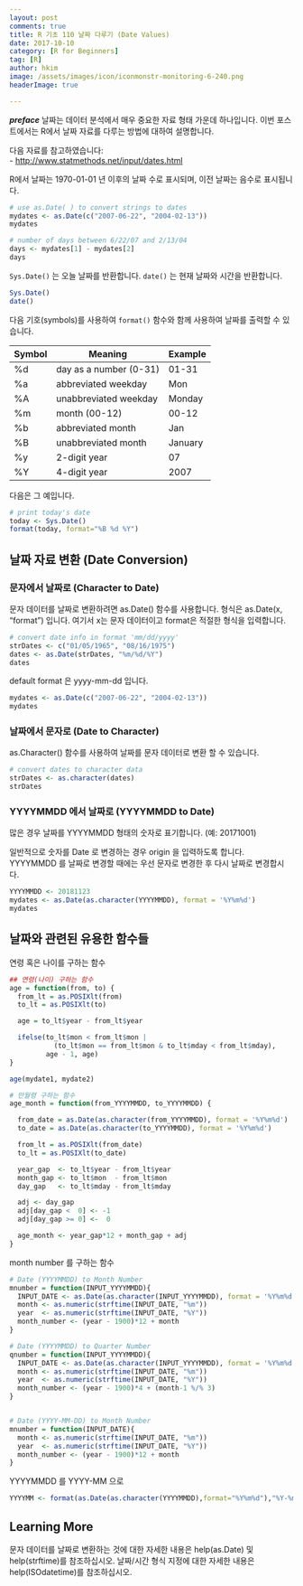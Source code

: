 ```yaml
---
layout: post  
comments: true  
title: R 기초 110 날짜 다루기 (Date Values)  
date: 2017-10-10  
category: [R for Beginners]  
tag: [R]  
author: hkim  
image: /assets/images/icon/iconmonstr-monitoring-6-240.png
headerImage: true

---
```


***preface*** 날짜는 데이터 분석에서 매우 중요한 자료 형태 가운데 하나입니다. 이번 포스트에서는 R에서 날짜 자료를 다루는 방법에 대하여 설명합니다.

다음 자료를 참고하였습니다:  
- [http://www.statmethods.net/input/dates.html](http://www.statmethods.net/input/dates.html)

R에서 날짜는 1970-01-01 년 이후의 날짜 수로 표시되며, 이전 날짜는 음수로 표시됩니다.

```r
# use as.Date( ) to convert strings to dates
mydates <- as.Date(c("2007-06-22", "2004-02-13"))
mydates
```

```r
# number of days between 6/22/07 and 2/13/04
days <- mydates[1] - mydates[2]
days
```

`Sys.Date()` 는 오늘 날짜를 반환합니다.
`date()` 는 현재 날짜와 시간을 반환합니다.

```r
Sys.Date()
date()
```

다음 기호(symbols)를 사용하여 `format()` 함수와 함께 사용하여 날짜를 출력할 수 있습니다.


Symbol | Meaning                | Example
-------|------------------------|-------------
%d     | day as a number (0-31) | 01-31
%a     | abbreviated weekday    | Mon
%A     | unabbreviated weekday  | Monday
%m     | month (00-12)          | 00-12
%b     | abbreviated month      | Jan
%B     | unabbreviated month    | January
%y     | 2-digit year           | 07
%Y     | 4-digit year           | 2007

다음은 그 예입니다.

```r
# print today's date
today <- Sys.Date()
format(today, format="%B %d %Y")
```

## 날짜 자료 변환 (Date Conversion)

### 문자에서 날짜로 (Character to Date)

문자 데이터를 날짜로 변환하려면 as.Date() 함수를 사용합니다. 형식은 as.Date(x, "format") 입니다. 여기서 x는 문자 데이터이고 format은 적절한 형식을 입력합니다.

```r
# convert date info in format 'mm/dd/yyyy'
strDates <- c("01/05/1965", "08/16/1975")
dates <- as.Date(strDates, "%m/%d/%Y")
dates
```

default format 은 yyyy-mm-dd 입니다.

```r
mydates <- as.Date(c("2007-06-22", "2004-02-13"))
mydates
```

### 날짜에서 문자로 (Date to Character)

as.Character() 함수를 사용하여 날짜를 문자 데이터로 변환 할 수 있습니다.

```r
# convert dates to character data
strDates <- as.character(dates)
strDates
```

### YYYYMMDD 에서 날짜로 (YYYYMMDD to Date)

많은 경우 날짜를 YYYYMMDD 형태의 숫자로 표기합니다. (예: 20171001)

일반적으로 숫자를 Date 로 변경하는 경우 origin 을 입력하도록 합니다. YYYYMMDD 를 날짜로 변경할 때에는 우선 문자로 변경한 후 다시 날짜로 변경합시다.

```r
YYYYMMDD <- 20181123
mydates <- as.Date(as.character(YYYYMMDD), format = '%Y%m%d')
mydates
```

## 날짜와 관련된 유용한 함수들

연령 혹은 나이를 구하는 함수

```r
## 연령(나이) 구하는 함수
age = function(from, to) {
  from_lt = as.POSIXlt(from)
  to_lt = as.POSIXlt(to)

  age = to_lt$year - from_lt$year

  ifelse(to_lt$mon < from_lt$mon |
           (to_lt$mon == from_lt$mon & to_lt$mday < from_lt$mday),
         age - 1, age)
}

age(mydate1, mydate2)
```


```r
# 만월령 구하는 함수
age_month = function(from_YYYYMMDD, to_YYYYMMDD) {

  from_date = as.Date(as.character(from_YYYYMMDD), format = '%Y%m%d')
  to_date = as.Date(as.character(to_YYYYMMDD), format = '%Y%m%d')

  from_lt = as.POSIXlt(from_date)
  to_lt = as.POSIXlt(to_date)

  year_gap  <- to_lt$year - from_lt$year
  month_gap <- to_lt$mon  - from_lt$mon
  day_gap   <- to_lt$mday - from_lt$mday

  adj <- day_gap
  adj[day_gap <  0] <- -1
  adj[day_gap >= 0] <-  0

  age_month <- year_gap*12 + month_gap + adj
}

```

month number 를 구하는 함수
```r
# Date (YYYYMMDD) to Month Number
mnumber = function(INPUT_YYYYMMDD){
  INPUT_DATE <- as.Date(as.character(INPUT_YYYYMMDD), format = '%Y%m%d')
  month <- as.numeric(strftime(INPUT_DATE, "%m"))
  year  <- as.numeric(strftime(INPUT_DATE, "%Y"))
  month_number <- (year - 1900)*12 + month
}

# Date (YYYYMMDD) to Quarter Number
qnumber = function(INPUT_YYYYMMDD){
  INPUT_DATE <- as.Date(as.character(INPUT_YYYYMMDD), format = '%Y%m%d')
  month <- as.numeric(strftime(INPUT_DATE, "%m"))
  year  <- as.numeric(strftime(INPUT_DATE, "%Y"))
  month_number <- (year - 1900)*4 + (month-1 %/% 3)
}


# Date (YYYY-MM-DD) to Month Number
mnumber = function(INPUT_DATE){
  month <- as.numeric(strftime(INPUT_DATE, "%m"))
  year  <- as.numeric(strftime(INPUT_DATE, "%Y"))
  month_number <- (year - 1900)*12 + month
}
```

YYYYMMDD 를 YYYY-MM 으로
```r
YYYYMM <- format(as.Date(as.character(YYYYMMDD),format="%Y%m%d"),"%Y-%m")
```




## Learning More

문자 데이터를 날짜로 변환하는 것에 대한 자세한 내용은 help(as.Date) 및 help(strftime)를 참조하십시오. 날짜/시간 형식 지정에 대한 자세한 내용은 help(ISOdatetime)를 참조하십시오.
